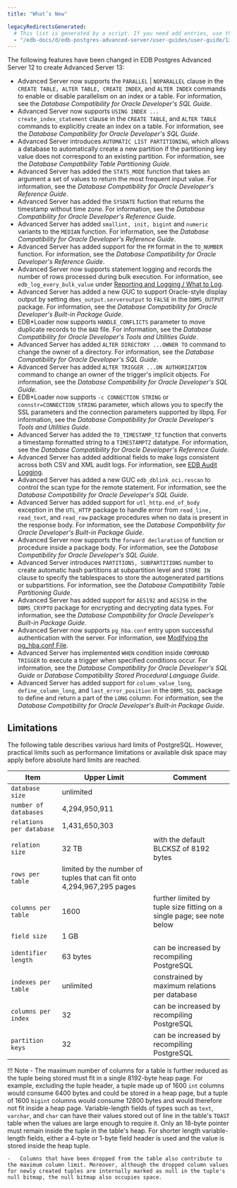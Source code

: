 ```yaml
---
title: "What’s New"

legacyRedirectsGenerated:
  # This list is generated by a script. If you need add entries, use the `legacyRedirects` key.
  - "/edb-docs/d/edb-postgres-advanced-server/user-guides/user-guide/13/introduction.html"
---
```


The following features have been changed in EDB Postgres Advanced Server 12 to create Advanced Server 13:

-   Advanced Server now supports the `PARALLEL` | `NOPARALLEL` clause in the `CREATE TABLE, ALTER TABLE, CREATE INDEX`, and `ALTER INDEX` commands to enable or disable parallelism on an index or a table. For information, see the *Database Compatibility for Oracle Developer's SQL Guide*.
-   Advanced Server now supports `USING INDEX ... create_index_statement` clause in the `CREATE TABLE`, and `ALTER TABLE` commands to explicitly create an index on a table. For information, see the *Database Compatibility for Oracle Developer's SQL Guide*.
-   Advanced Server introduces `AUTOMATIC LIST PARTITIONING`, which allows a database to automatically create a new partition if the partitioning key value does not correspond to an existing partition. For information, see the *Database Compatibility Table Partitioning Guide*.
-   Advanced Server has added the `STATS_MODE` function that takes an argument a set of values to return the most frequent input value. For information, see the *Database Compatibility for Oracle Developer's Reference Guide*.
-   Advanced Server has added the `SYSDATE` fuction that returns the timestamp without time zone. For information, see the *Database Compatibility for Oracle Developer's Reference Guide*.
-   Advanced Server has added `smallint, init, bigint` and `numeric` variants to the `MEDIAN` function. For information, see the *Database Compatibility for Oracle Developer's Reference Guide*.
-   Advanced Server has added support for the `FM` format in the `TO_NUMBER` function. For information, see the *Database Compatibility for Oracle Developer's Reference Guide*.
-   Advanced Server now supports statement logging and records the number of rows processed during bulk execution. For information, see `edb_log_every_bulk_value` under [Reporting and Logging / What to Log](../03_database_administration/01_configuration_parameters/03_configuration_parameters_by_functionality/06_reporting_and_logging_what_to_log/#reporting_and_logging_what_to_log).
-   Advanced Server has added a new GUC to support Oracle-style display output by setting `dbms_output.serveroutput` to `FALSE` in the `DBMS_OUTPUT` package. For information, see the *Database Compatibility for Oracle Developer's Built-in Package Guide*.
-   EDB\*Loader now supports `HANDLE_CONFLICTS` parameter to move duplicate records to the `BAD` file. For information, see the *Database Compatibility for Oracle Developer's Tools and Utilities Guide*.
-   Advanced Server has added `ALTER DIRECTORY ...OWNER TO` command to change the owner of a directory. For information, see the *Database Compatibility for Oracle Developer's SQL Guide*.
-   Advanced Server has added `ALTER TRIGGER ...ON AUTHORIZATION` command to change an owner of the trigger's implicit objects. For information, see the *Database Compatibility for Oracle Developer's SQL Guide*.
-   EDB\*Loader now supports `-c CONNECTION STRING` or `connstr=CONNECTION_STRING` parameter, which allows you to specify the SSL parameters and the connection parameters supported by libpq. For information, see the *Database Compatibility for Oracle Developer's Tools and Utilities Guide*.
-   Advanced Server has added the `TO_TIMESTAMP_TZ` function that converts a timestamp formatted string to a `TIMESTAMPTZ` datatype. For information, see the *Database Compatibility for Oracle Developer's Reference Guide*.
-   Advanced Server has added additional fields to make logs consistent across both CSV and XML audit logs. For information, see [EDB Audit Logging](../03_database_administration/05_edb_audit_logging/#edb_audit_logging).
-   Advanced Server has added a new GUC `edb_dblink_oci.rescan` to control the scan type for the remote statement. For information, see the *Database Compatibility for Oracle Developer's SQL Guide*.
-   Advanced Server has added support for `utl_http.end_of_body` exception in the `UTL_HTTP` package to handle error from `read_line, read_text`, and `read_raw` package procedures when no data is present in the response body. For information, see the *Database Compatibility for Oracle Developer's Built-in Package Guide*.
-   Advanced Server now supports the `forward declaration` of function or procedure inside a package body. For information, see the *Database Compatibility for Oracle Developer's SQL Guide*.
-   Advanced Server introduces `PARTITIONS, SUBPARTITIONS` number to create automatic hash partitions at subpartition level and `STORE IN` clause to specify the tablespaces to store the autogenerated partitions or subpartitions. For information, see the *Database Compatibility Table Partitioning Guide*.
-   Advanced Server has added support for `AES192` and `AES256` in the `DBMS_CRYPTO` package for encrypting and decrypting data types. For information, see the *Database Compatibility for Oracle Developer's Built-in Package Guide*.
-   Advanced Server now supports `pg_hba.conf` entry upon successful authentication with the server. For information, see [Modifying the pg_hba.conf File](../03_database_administration/01_configuration_parameters/01_setting_new_parameters/#modifying_the_pg_hba_conf_file).
-   Advanced Server has implemented `WHEN` condition inside `COMPOUND TRIGGER` to execute a trigger when specified conditions occur. For information, see the *Database Compatibility for Oracle Developer's SQL Guide* or *Database Compatibility Stored Procedural Language Guide*.
-   Advanced Server has added support for `column_value_long`, `define_column_long`, and `last_error_position` in the `DBMS_SQL` package to define and return a part of the `LONG` column. For information, see the *Database Compatibility for Oracle Developer's Built-in Package Guide*.

## Limitations

The following table describes various hard limits of PostgreSQL. However, practical limits such as performance limitations or available disk space may apply before absolute hard limits are reached.

| Item                     | Upper Limit                                                           | Comment                                                                |
| ------------------------ | --------------------------------------------------------------------- | ---------------------------------------------------------------------- |
| `database size`          | unlimited                                                             |                                                                        |
| `number of databases`    | 4,294,950,911                                                         |                                                                        |
| `relations per database` | 1,431,650,303                                                         |                                                                        |
| `relation size`          | 32 TB                                                                 | with the default BLCKSZ of 8192 bytes                                  |
| `rows per table`         | limited by the number of tuples that can fit onto 4,294,967,295 pages |                                                                        |
| `columns per table`      | 1600                                                                  | further limited by tuple size fitting on a single page; see note below |
| `field size`             | 1 GB                                                                  |                                                                        |
| `identifier length`      | 63 bytes                                                              | can be increased by recompiling PostgreSQL                             |
| `indexes per table`      | unlimited                                                             | constrained by maximum relations per database                          |
| `columns per index`      | 32                                                                    | can be increased by recompiling PostgreSQL                             |
| `partition keys`         | 32                                                                    | can be increased by recompiling PostgreSQL                             |

!!! Note
    -   The maximum number of columns for a table is further reduced as the tuple being stored must fit in a single 8192-byte heap page. For example, excluding the tuple header, a tuple made up of 1600 `int` columns would consume 6400 bytes and could be stored in a heap page, but a tuple of 1600 `bigint` columns would consume 12800 bytes and would therefore not fit inside a heap page. Variable-length fields of types such as `text`, `varchar`, and `char` can have their values stored out of line in the table's `TOAST` table when the values are large enough to require it. Only an 18-byte pointer must remain inside the tuple in the table's heap. For shorter length variable-length fields, either a 4-byte or 1-byte field header is used and the value is stored inside the heap tuple.

    -   Columns that have been dropped from the table also contribute to the maximum column limit. Moreover, although the dropped column values for newly created tuples are internally marked as null in the tuple's null bitmap, the null bitmap also occupies space.

